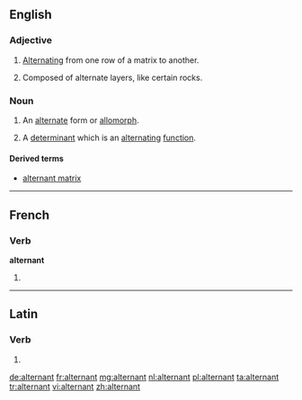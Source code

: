 ==English==

===Adjective===
{{en-adj|-}}

# [[alternate|Alternating]] from one row of a matrix to another.
# {{geology}} Composed of alternate layers, like certain rocks.

===Noun===
{{en-noun}}

# {{linguistics}} An [[alternate]] form or [[allomorph]].
# {{mathematics}} A [[determinant]] which is an [[alternating]] [[function]].

====Derived terms====
* [[alternant matrix]]

----

==French==

===Verb===
'''alternant'''

# {{present participle of|[[alterner]]|lang=fr}}

----

==Latin==

===Verb===
{{la-verb-form|alternant}}

# {{conjugation of|alterno|alternō|3|p|pres|act|ind|lang=la}}

[[de:alternant]]
[[fr:alternant]]
[[mg:alternant]]
[[nl:alternant]]
[[pl:alternant]]
[[ta:alternant]]
[[tr:alternant]]
[[vi:alternant]]
[[zh:alternant]]